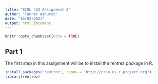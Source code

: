 ```yaml
---
title: "BIOL 432 Assignment 5"
author: "Tanner Ashurst"
date: "10/02/2021"
output: html_document
---
```


```r
knitr::opts_chunk$set(echo = TRUE)
```

##  **Part 1**

The first step in this assignment will be to install the rentrez package in R.

```r
install.packages('rentrez', repos = "http://cran.us.r-project.org")
library(rentrez)
```


